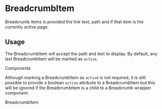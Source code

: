 

<Meta title="Components/Breadcrumb/BreadcrumbItem" component={BreadcrumbItem}></Meta>

# BreadcrumbItem

Breadcrumb items is provided the link text, path and if that item is the currently active page.

## Usage

The BreadcrumbItem will accept the path and text to display. By default, any last BreadcrumbItem
will be marked as `active`.

<Preview>
  <Story name="Default">
    <BreadcrumbItem href="#">Components</BreadcrumbItem>
  </Story>
</Preview>

Although marking a BreadcrumbItem as `active` is not required, it is still possible to provide a
boolean `active` attribute to a BreadcrumbItem but this will be ignored if the BreadcrumbItem is a
child to a Breadcrumb wrapper component.

<Preview>
  <Story name="Active">
    <BreadcrumbItem active href="#">BreadcrumbItem</BreadcrumbItem>
  </Story>
</Preview>

<Props of={BreadcrumbItem} />
